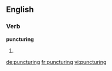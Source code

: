 ==English==

===Verb===
'''puncturing'''

# {{present participle of|puncture}}

[[de:puncturing]]
[[fr:puncturing]]
[[vi:puncturing]]